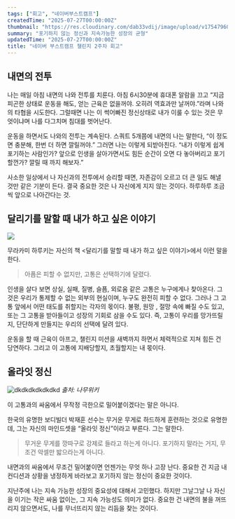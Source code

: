 ```yaml
---
tags: ["회고", "네이버부스트캠프"]
createdTime: "2025-07-27T00:00:00Z"
thumbnail: "https://res.cloudinary.com/dab33vdij/image/upload/v1754796007/%E1%84%82%E1%85%A6%E1%84%8B%E1%85%B5%E1%84%87%E1%85%A5%E1%84%87%E1%85%AE%E1%84%89%E1%85%B3%E1%84%90%E1%85%B3%E1%84%8F%E1%85%A2%E1%86%B7%E1%84%91%E1%85%B3-001_tavcji.png"
summary: "포기하지 않는 정신과 지속가능한 성장의 균형"
updatedTime: "2025-07-27T00:00:00Z"
title: "네이버 부스트캠프 챌린지 2주차 회고"
---
```


## 내면의 전투

나는 매일 아침 내면의 나와 전투를 치룬다. 아침 6시30분에 휴대폰 알람을 끄고 “지금 피곤한 상태로 운동을 해도, 얻는 근육은 없을꺼야. 오히려 역효과만 날꺼야.”라며 나와의 타협을 시도한다. 그럴때면 나는 이 썩어빠진 정신상태로 내가 이룰 수 있는 것은 무엇이냐며 나를 다그치며 침대를 벗어난다.

운동을 하면서도 나와의 전투는 계속된다. 스쿼트 5개쯤에 내면의 나는 말한다, “이 정도면 충분해, 한번 더 하면 깔릴꺼야.” 그러면 나는 이렇게 되받아친다. “내가 이렇게 쉽게 포기하는 사람인가? 앞으로 인생을 살아가면서도 힘든 순간이 오면 다 놓아버리고 포기할껀가? 깔릴 때 까지 해보자.”

사소한 일상에서 나 자신과의 전투에서 승리할 때면, 자존감이 오르고 더 큰 일도 해낼 것만 같은 기분이 든다. 결국 중요한 것은 나 자신에게 지지 않는 것이다. 하루하루 조금씩 앞으로 나아간다는 것.

## 달리기를 말할 때 내가 하고 싶은 이야기

![](https://res.cloudinary.com/dab33vdij/image/upload/v1753586278/haruki_running_rvkmhi.jpg)

무라카미 하루키는 자신의 책 \<달리기를 말할 때 내가 하고 싶은 이야기\>에서 이런 말을 한다.

> 아픔은 피할 수 없지만, 고통은 선택하기에 달렸다.

인생을 살다 보면 상실, 실패, 질병, 슬픔, 외로움 같은 고통은 누구에게나 찾아온다. 그것은 우리가 통제할 수 없는 외부의 현실이며, 누구도 완전히 피할 수 없다. 그러나 그 고통 앞에서 어떤 태도를 취할지는 각자의 몫이다. 불평, 원망 , 절망 속에 빠질 수도 있고, 또는 그 고통을 받아들이고 성장의 기회로 삼을 수도 있다. 즉, 고통이 우리를 망가뜨릴지, 단단하게 만들지는 우리의 선택에 달려 있다.

운동을 할 때 근육이 아프고, 챌린지 미션을 새벽까지 하면서 체력적으로 지쳐 힘든 건 당연하다. 그리고 이 고통에 지배당할지, 초월할지는 내 몫이다.

## 올라잇 정신

![dkdkdkdkdkdkd](https://res.cloudinary.com/dab33vdij/image/upload/v1753586424/%EB%B0%95%EC%9E%AC%ED%9B%88_nrswyw.webp)
_출처: 나무위키_

이 고통과의 싸움에서 무작정 극한으로 밀어붙이겠다는 말은 아니다.

한국의 유명한 보디빌더 박재훈 선수는 무거운 무게로 하드하게 훈련하는 것으로 유명한데, 그는 자신의 마인드셋을 “올라잇 정신”이라고 부른다. 그는 말한다.

> 무거운 무게를 깡따구로 강제로 들라고 하는게 아니다. 포기하지 말라는 거지, 무조건 악셀만 밟으라는게 아니다.

내면과의 싸움에서 무조건 밀어붙이면 언젠가는 무엇 하나 고장 난다. 중요한 건 지금 내 컨디션과 상황을 냉정하게 바라보고 포기하지 않는 정신이 중요한 것이다.

지난주에 나는 지속 가능한 성장의 중요성에 대해서 고민했다. 하지만 그날그날 나 자신을 이기는 작은 싸움 없이는, 그 지속 가능성도 의미가 없다. 중요한 건 내면의 불을 꺼뜨리지 않으면서도, 나를 무너뜨리지 않는 리듬을 찾는 것이다.
